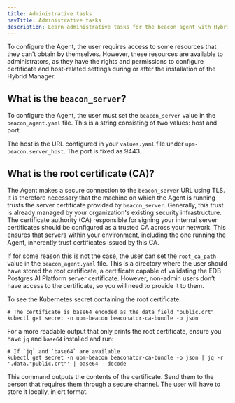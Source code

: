 ```yaml
---
title: Administrative tasks
navTitle: Administrative tasks
description: Learn administrative tasks for the beacon agent with Hybrid Manager.
---
```


To configure the Agent, the user requires access to some resources that they can’t obtain by themselves. However, these resources are available to administrators, as they have the rights and permissions to configure certificate and host-related settings during or after the installation of the Hybrid Manager.

## What is the `beacon_server`?

To configure the Agent, the user must set the `beacon_server` value in the `beacon_agent.yaml` file. This is a string consisting of two values: host and port. 

The host is the URL configured in your `values.yaml` file under `upm-beacon.server_host`. The port is fixed as 9443.

## What is the root certificate (CA)?

The Agent makes a secure connection to the `beacon_server` URL using TLS. It is therefore necessary that the machine on which the Agent is running trusts the server certificate provided by `beacon_server`.
Generally, this trust is already managed by your organization's existing security infrastructure. The certificate authority (CA) responsible for signing your internal server certificates should be configured as a trusted CA across your network. This ensures that servers within your environment, including the one running the Agent, inherently trust certificates issued by this CA.

If for some reason this is not the case, the user can set the `root_ca_path` value in the `beacon_agent.yaml` file. This is a directory where the user should have stored the root certificate, a certificate capable of validating the EDB Postgres AI Platform server certificate. However, non-admin users don’t have access to the certificate, so you will need to provide it to them.

To see the Kubernetes secret containing the root certificate:

```
# The certificate is base64 encoded as the data field "public.crt"
kubectl get secret -n upm-beacon beaconator-ca-bundle -o json
```

For a more readable output that only prints the root certificate, ensure you have `jq` and `base64` installed and run:

```
# If `jq` and `base64` are available
kubectl get secret -n upm-beacon beaconator-ca-bundle -o json | jq -r '.data."public.crt"' | base64 --decode
```

This command outputs the contents of the certificate. Send them to the person that requires them through a secure channel. The user will have to store it locally, in crt format.

